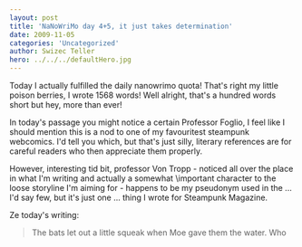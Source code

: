 ```yaml
---
layout: post
title: 'NaNoWriMo day 4+5, it just takes determination'
date: 2009-11-05
categories: 'Uncategorized'
author: Swizec Teller
hero: ../../../defaultHero.jpg
---
```

Today I actually fulfilled the daily nanowrimo quota! That's right my little poison berries, I wrote 1568 words! Well alright, that's a hundred words short but hey, more than ever!



In today's passage you might notice a certain Professor Foglio, I feel like I should mention this is a nod to one of my favouritest steampunk webcomics. I'd tell you which, but that's just silly, literary references are for careful readers who then appreciate them properly.



However, interesting tid bit, professor Von Tropp - noticed all over the place in what I'm writing and actually a somewhat \\important character to the loose storyline I'm aiming for - happens to be my pseudonym used in the ... I'd say few, but it's just one ... thing I wrote for Steampunk Magazine.



Ze today's writing:

> The bats let out a little squeak when Moe gave them the water. Who